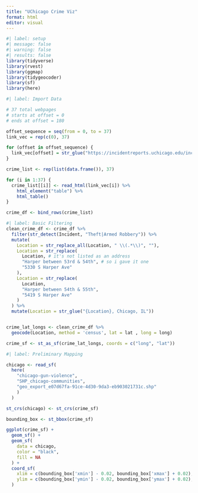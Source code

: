 ```yaml
---
title: "UChicago Crime Viz"
format: html
editor: visual
---
```


```r
#| label: setup
#| message: false
#| warning: false
#| results: false
library(tidyverse)
library(rvest)
library(ggmap)
library(tidygeocoder)
library(sf)
library(here)
```

```r
#| label: Import Data

# 37 total webpages
# starts at offset = 0
# ends at offset = 180

offset_sequence = seq(from = 0, to = 37)
link_vec = rep(c(0), 37)

for (offset in offset_sequence) {
  link_vec[offset] = str_glue("https://incidentreports.uchicago.edu/incidentReportArchive.php?startDate=1696136400&endDate=1698728400&offset={(offset - 1)* 5}")
}

crime_list <- rep(list(data.frame()), 37)

for (i in 1:37) {
  crime_list[[i]] <- read_html(link_vec[i]) %>% 
    html_element("table") %>%
    html_table()
}

crime_df <- bind_rows(crime_list)
```

```r
#| label: Basic Filtering
clean_crime_df <- crime_df %>% 
  filter(str_detect(Incident, "Theft|Armed Robbery")) %>% 
  mutate(
    Location = str_replace_all(Location, " \\(.*\\)", ""),
    Location = str_replace(
      Location, # it's not listed as an address 
      "Harper between 53rd & 54th", # so i gave it one
      "5330 S Harper Ave"
    ),
    Location = str_replace(
      Location,
      "Harper between 54th & 55th",
      "5419 S Harper Ave"
    )
  ) %>% 
  mutate(Location = str_glue("{Location}, Chicago, IL"))


crime_lat_longs <- clean_crime_df %>%
  geocode(Location, method = 'census', lat = lat , long = long)

crime_sf <- st_as_sf(crime_lat_longs, coords = c("long", "lat"))
```

```r
#| label: Preliminary Mapping

chicago <- read_sf(
  here(
    "chicago-gun-violence", 
    "SHP_chicago-communities", 
    "geo_export_e07d67fa-91ce-4d30-9da3-eb903021731c.shp"
    )
  )

st_crs(chicago) <- st_crs(crime_sf)

bounding_box <- st_bbox(crime_sf)

ggplot(crime_sf) + 
  geom_sf() +
  geom_sf(
    data = chicago,
    color = "black",
    fill = NA
  ) +
  coord_sf(
    xlim = c(bounding_box['xmin'] - 0.02, bounding_box['xmax'] + 0.02),
    ylim = c(bounding_box['ymin'] - 0.02, bounding_box['ymax'] + 0.02),
  )


```
